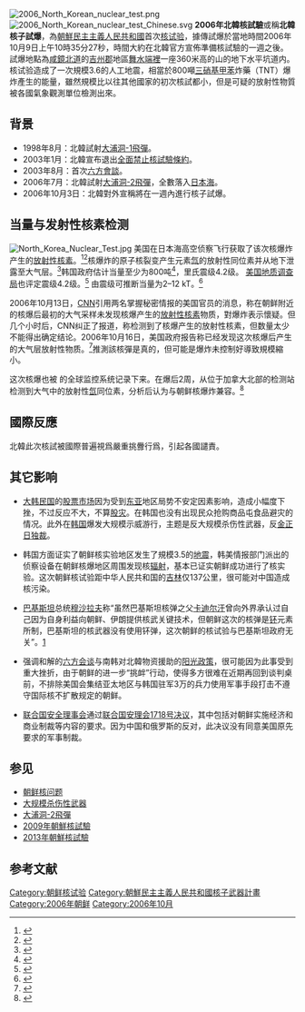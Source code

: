 {{Refimprove|time=2017-01-20T11:34:02+00:00}}
{{核試模板
|名稱 = 2006年朝鲜核试验
|圖片 = 2006_North_Korean_nuclear_test.png
|图片宽度= 200px
|照片說明 = 朝鲜进行核试验
|國家 = {{flagicon|PRK}} [[朝鲜|朝鲜]]
|試爆地 = {{coord|41.30|N|129.08|E|type:event_region:KP|display=inline,title}}<br>靠近[[吉州郡|吉州郡]]
|核試時期 = 2006年10月9日上午10时35分27秒
|核爆次數 = 1
|核試性質 = 地下核试验
|引爆方法 = [[核裂变|核裂变]]
|最大當量 = 800吨
|前次核試 = 无
|後次核試 = [[2009年朝鲜核试验|2009年核试验]]
}}
{{noteTA
|T=zh-hans:2006年朝鲜核试验; zh-hant:2006年北韓核試驗;
|G1=Country
|G2=Earthquake
|1=zh-hans:朝鲜; zh-hant:北韓;
|2=zh-hans:韩国; zh-hant:南韓;
|3=zh-hans:朝韩; zh-hant:南北韓;
|4=zh-hans:朝鲜民主主义人民共和国; zh-hant:朝鮮民主主義人民共和國;
}}
[[File:2006_North_Korean_nuclear_test.png|right]]
[[File:2006_North_Korean_nuclear_test_Chinese.svg|thumb]]
{{DPRK WMD}}
'''2006年北韓核試驗'''或稱'''北韓核子試爆'''，為[[朝鮮民主主義人民共和國|朝鮮民主主義人民共和國]]首次[[核试验|核试验]]，據傳試爆於當地時間2006年10月9日上午10時35分27秒，時間大約在北韓官方宣佈準備核試驗的一週之後。試爆地點為[[咸鏡北道|咸鏡北道]]的[[吉州郡|吉州郡]]地區[[舞水端裡|舞水端裡]]一座360米高的山的地下水平坑道内。核试验造成了一次規模3.6的人工地震，相當於800噸[[三硝基甲苯|三硝基甲苯]]炸藥（TNT）爆炸產生的能量，雖然規模比以往其他國家的初次核試都小，但是可疑的放射性物質被各國氣象觀測單位檢測出來。

== 背景 ==
{{main|北韓核問題}}
*1998年8月：北韓試射[[大浦洞-1飛彈|大浦洞-1飛彈]]。
*2003年1月：北韓宣布退出[[全面禁止核試驗條約|全面禁止核試驗條約]]。
*2003年8月：首次[[六方會談|六方會談]]。
*2006年7月：北韓試射[[大浦洞-2飛彈|大浦洞-2飛彈]]，全數落入[[日本海|日本海]]。
*2006年10月3日：北韓對外宣稱將在一週內進行核子試爆。
== 当量与发射性核素检测 ==
[[Image:North_Korea_Nuclear_Test.jpg|thumb]]
美国在日本海高空侦察飞行获取了该次核爆炸产生的[[放射性核素|放射性核素]]。<ref name="nukeconfirmed">{{cite news|url=http://www.bloomberg.com/apps/news?pid=20601101&sid=aO7kW.RjqqaE&refer=japan|title=North Korea Nuclear Test Confirmed by U.S. Intelligence Agency|accessdate=2006-10-16|work=Bloomberg|date=2006-10-16|archive-date=2007-09-30|archive-url=https://web.archive.org/web/20070930030836/http://www.bloomberg.com/apps/news?pid=20601101&sid=aO7kW.RjqqaE&refer=japan|dead-url=no}}</ref><ref>{{cite news |url=http://news.bbc.co.uk/2/hi/asia-pacific/6056370.stm |title=US confirms N Korea nuclear test |publisher=BBC News |date=2006-10-16 |accessdate=2009-05-27 |archive-date=2020-11-28 |archive-url=https://web.archive.org/web/20201128093340/http://news.bbc.co.uk/2/hi/asia-pacific/6056370.stm |dead-url=no }}</ref>核爆炸的原子核裂变产生元素[[氙|氙]]的放射性同位素并从地下泄露至大气层。<ref>{{cite journal|last=Collins|first=Graham P.|title=Kim's Big Fizzle|journal=Scientific American|date=January 2007|volume=296|issue=1|pages=18-18B|url=http://www.sciam.com/|accessdate=2014-02-18|doi=10.1038/scientificamerican0107-18|archive-date=2006-03-28|archive-url=https://web.archive.org/web/20060328222135/http://www.sciam.com/article.cfm?chanID=sa006&colID=5&articleID=000D4372-A8A9-1330-A54583414B7F0000|dead-url=no}}</ref>韩国政府估计当量至少为800吨<ref>{{cite web|url=http://news.sbs.co.kr/section_news/news_read.jsp?news_id=N1000173833|title=북핵 실험의 규모와 의미 ''The Scale and Implication of North Korea's Nuclear Test''|work=[[SBS_(Korea)|SBS]]|date=2006-10-09|accessdate=2006-10-09|language=ko|archive-date=2020-11-04|archive-url=https://web.archive.org/web/20201104223643/http://news.sbs.co.kr/section_news/news_read.jsp?news_id=N1000173833|dead-url=no}}</ref>，里氏震级4.2级。 [[美国地质调查局|美国地质调查局]]也评定震级4.2级。<ref>{{Cite web |url=http://www.defensetech.org/archives/002832.html |title=Defense Tech: NORK Nuclear Test: It's A Dud (Updated)<!-- Bot generated title --> |accessdate=2015-05-27 |archive-date=2006-10-17 |archive-url=https://web.archive.org/web/20061017000534/http://www.defensetech.org/archives/002832.html |dead-url=no }}</ref> 由震级可推断当量为2–12 kT。<ref>{{cite web | url=http://www.janes.com/security/international_security/news/jdw/jdw061009_2_n.shtml | title=North Korea claims nuclear test | accessdate=2006-10-09 | archiveurl=https://web.archive.org/web/20061016163754/http://www.janes.com/security/international_security/news/jdw/jdw061009_2_n.shtml | archivedate=2006-10-16 | deadurl=yes }}</ref>

2006年10月13日，[[CNN|CNN]]引用两名掌握秘密情报的美国官员的消息，称在朝鲜附近的核爆后最初的大气采样未发现核爆产生的[[放射性核素|放射性核素]]物质，對爆炸表示懷疑。但几个小时后，CNN纠正了报道，称检测到了核爆产生的放射性核素，但数量太少不能得出确定结论。2006年10月16日，美国政府报告称已经发现这次核爆后产生的大气层放射性物质。<ref name=radioactive>{{cite news|url=http://www.washingtonpost.com/wp-dyn/content/article/2006/10/13/AR2006101300576.html|date=2006-10-13|title=U.S.: Test Points to N. Korea Nuke Blast|newspaper=The Washington Post|accessdate=2015-05-27|archive-date=2020-11-28|archive-url=https://web.archive.org/web/20201128144842/https://www.washingtonpost.com/wp-dyn/content/article/2006/10/13/AR2006101300576.html|dead-url=no}}</ref>推測該核彈是真的，但可能是爆炸未控制好導致規模縮小。

这次核爆也被 {{tsl|en|Preparatory Commission for the Comprehensive Nuclear-Test-Ban Treaty Organization|全面禁止核试验条约组织(CTBTO)}} 的全球监控系统记录下来。在爆后2周，从位于加拿大北部的检测站检测到大气中的放射性[[氙|氙]]同位素，分析后认为与朝鲜核爆炸兼容。<ref>{{cite web | url= http://www.ctbto.org/press-centre/highlights/2007/the-ctbt-verification-regime-put-to-the-test-the-event-in-the-dprk-on-9-october-2006/page-1/ | title= The CTBTO verification regime put to the test, CTBTO Press Centre 2007 | accessdate= 2012-04-16 | archive-date= 2020-11-21 | archive-url= https://web.archive.org/web/20201121101337/https://www.ctbto.org/press-centre/highlights/2007/the-ctbt-verification-regime-put-to-the-test-the-event-in-the-dprk-on-9-october-2006/page-1/ | dead-url= no }}</ref>

== 國際反應 ==
{{main|国际社会对2006年朝鲜核试验的反应}}

北韓此次核試被國際普遍視爲嚴重挑釁行爲，引起各國譴責。

== 其它影响 ==
*[[大韩民国|大韩民国]]的[[股票市场|股票市场]]因为受到[[东亚|东亚]]地区局势不安定因素影响，造成小幅度下挫，不过反应不大，不算[[股灾|股灾]]。在韩国也没有出现民众抢购商品屯食品避灾的情况。此外在[[韩国|韩国]]爆发大规模示威游行，主题是反大规模杀伤性武器，反[[金正日|金正日]][[独裁|独裁]]。

*韩国方面证实了朝鲜核实验地区发生了規模3.5的[[地震|地震]]，韩美情报部门派出的侦察设备在朝鲜核爆地区周围发现核[[辐射|辐射]]，基本已证实朝鲜成功进行了核实验。这次朝鲜核试验距中华人民共和国的[[吉林|吉林]]仅137公里，很可能对中国造成核污染。

*[[巴基斯坦|巴基斯坦]]总统[[穆沙拉夫|穆沙拉夫]]称“虽然巴基斯坦核弹之父[[卡迪尔汗|卡迪尔汗]]曾向外界承认过自己因为自身利益向朝鲜、伊朗提供核武关键技术，但朝鲜这次的核弹是[[钚|钚]]元素所制，巴基斯坦的核武器没有使用钚弹，这次朝鲜的核试验与巴基斯坦政府无关”。[http://www.zaobao.com/gj/gj061013_505.html]{{Wayback|url=http://www.zaobao.com/gj/gj061013_505.html |date=20190821185004 }}

*强调和解的[[六方会谈|六方会谈]]与南韩对北韓物资援助的[[阳光政策|阳光政策]]，很可能因为此事受到重大挫折，由于朝鲜的进一步“挑衅”行动，使得多方很难在近期再回到谈判桌前，不排除美国会集结亚太地区与韩国驻军3万的兵力使用军事手段打击不遵守国际核不扩散规定的朝鲜。

*[[联合国安全理事会|联合国安全理事会]]通过[[联合国安理会1718号决议|联合国安理会1718号决议]]，其中包括对朝鲜实施经济和商业制裁等内容的要求。因为中国和俄罗斯的反对，此决议没有同意美国原先要求的军事制裁。

== 参见 ==
{{commons|2006 North Korean nuclear test}}
* [[朝鲜核问题|朝鲜核问题]]
* [[大规模杀伤性武器|大规模杀伤性武器]]
* [[大浦洞-2飛彈|大浦洞-2飛彈]]
* [[2009年朝鮮核試驗|2009年朝鮮核試驗]]
* [[2013年朝鮮核試驗|2013年朝鮮核試驗]]

==参考文献==
<references/>

{{朝鲜核与大规模杀伤性武器问题}}
[[Category:朝鲜核试验|Category:朝鲜核试验]]
[[Category:朝鮮民主主義人民共和國核子武器計畫|Category:朝鮮民主主義人民共和國核子武器計畫]]
[[Category:2006年朝鲜|Category:2006年朝鲜]]
[[Category:2006年10月|Category:2006年10月]]